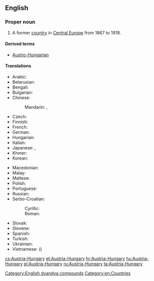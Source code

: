 ==English==
{{wikipedia}}

===Proper noun===
{{en-proper noun}}

# {{historical}} A former [[country]] in [[Central Europe]] from 1867 to 1918.

====Derived terms====
* [[Austro-Hungarian]]

====Translations====
{{trans-top|former country in Central Europe}}
* Arabic: {{t-|ar|النمسا والمجر|tr=al-nímsaa wa-l-májar}}
* Belarusian: {{t-|be|Аўстра-Венгрыя|f|tr=Áŭstro-Vénhryja}}
* Bengali: {{t-|bn|অস্ট্রিয়া-হাঙ্গেরি}}
* Bulgarian: {{t-|bg|Австро-Унгария|f|tr=Ávstro-Ungárija}}
* Chinese:
*: Mandarin: {{t|cmn|奧匈帝國|sc=Hani}}, {{t|cmn|奥匈帝国|tr=Ào-Xiōng dìguó|sc=Hani}}
* Czech: {{t-|cs|Rakousko-Uhersko|n}}
* Finnish: {{t-|fi|Itävalta-Unkari}}
* French: {{t-|fr|Autriche-Hongrie|f}}
* German: {{t+|de|Österreich-Ungarn|n}}
* Hungarian: {{t-|hu|Ausztria-Magyarország}}
* Italian: {{t-|it|Austria-Ungheria|f}}
* Japanese: {{t-|ja|オーストリア＝ハンガリー帝国|tr=Ōsutoria-Hangarī teikoku}}, {{t-|ja|オーストリア＝ハンガリー|tr=Ōsutoria-Hangarī}}
* Khmer: {{t-|km|អូទ្រីស-ហុងគ្រី|tr=o tris hong kri|sc=Khmr}}
* Korean: {{t-|ko|오스트리아-헝가리|tr=Oseuteuria-Heonggari|sc=Hang}}
{{trans-mid}}
* Macedonian: {{t-|mk|Австро-Унгарија|f|tr=Ávstro-Ungárija}}
* Malay: {{t-|ms|Austria-Hungary}}
* Maltese: {{t-|mt|Awstrija-Ungerija}}
* Polish: {{t+|pl|Austro-Węgry|p}}
* Portuguese: {{t+|pt|Áustria-Hungria|f}}
* Russian: {{t+|ru|Австро-Венгрия|f|tr=Ávstro-Véngrija}}
* Serbo-Croatian:
*: Cyrillic: {{t-|sh|Аустро-Угарска|f|sc=Cyrl}}
*: Roman: {{t-|sh|Austro-Ugarska|f}}
* Slovak: {{t-|sk|Rakúsko-Uhorsko|n}}
* Slovene: {{t+|sl|Avstro-Ogrska|f}}
* Spanish: {{t+|es|Austria-Hungría|f}}
* Turkish: {{t-|tr|Avusturya-Macaristan}}
* Ukrainian: {{t-|uk|Австро-Угорщина|f|tr=Ávstro-Uhórščyna}}
* Vietnamese: {{t-|vi|Đế quốc Áo-Hung}} ({{t-|vi|帝國奧匈|sc=Hani}})
{{trans-bottom}}

[[Category:English dvandva compounds]]
[[Category:en:Countries]]

[[cs:Austria-Hungary]]
[[et:Austria-Hungary]]
[[hr:Austria-Hungary]]
[[hu:Austria-Hungary]]
[[pl:Austria-Hungary]]
[[ru:Austria-Hungary]]
[[ta:Austria-Hungary]]